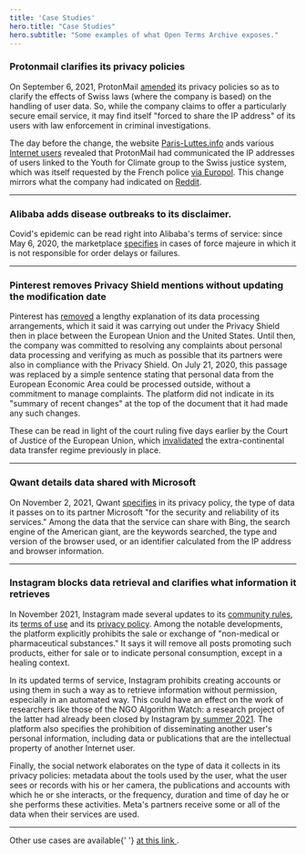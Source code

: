 ```yaml
---
title: 'Case Studies'
hero.title: "Case Studies"
hero.subtitle: "Some examples of what Open Terms Archive exposes."
---
```

### Protonmail clarifies its privacy policies

On September 6, 2021, ProtonMail <a target="_blank" rel="noopener" href="https://github.com/OpenTermsArchive/contrib-versions/commit/510c7d65e4254e1d53221b139d7e25bb2b990510">amended</a> its privacy policies so as to clarify the effects of Swiss laws (where the company is based) on the handling of user data. So, while the company claims to offer a particularly secure email service, it may find itself "forced to share the IP address" of its users with law enforcement in criminal investigations.

The day before the change, the website <a target="_blank" rel="noopener" href="https://paris-luttes.info/recit-policier-de-sainte-marthe-15258?lang=fr">Paris-Luttes.info</a> ands various <a target="_blank" rel="noopener" href="https://mobile.twitter.com/OnEstLaTech/status/1434576598418796549">Internet users</a> revealed that ProtonMail had communicated the IP addresses of users linked to the Youth for Climate group to the Swiss justice system, which was itself requested by the French police <a target="_blank" rel="noopener" href="https://www.numerama.com/tech/736940-protonmail-transmet-des-adresses-ip-a-la-police-4-questions-pour-comprendre-la-polemique.html">via Europol</a>. This change mirrors what the company had indicated on <a target="_blank" rel="noopener" href="https://www.reddit.com/r/ProtonMail/comments/pil6xi/climate_activist_arrested_after_protonmail/hbqha63">Reddit</a>.

---

### Alibaba adds disease outbreaks to its disclaimer.

Covid's epidemic can be read right into Alibaba's terms of service: since May 6, 2020, the marketplace <a target="_blank" rel="noopener" href="https://github.com/ambanum/CGUs-data/commit/37503cb23">specifies</a> in cases of force majeure in which it is not responsible for order delays or failures.

---

### Pinterest removes Privacy Shield mentions without updating the modification date

Pinterest has <a target="_blank" rel="noopener" href="https://github.com/ambanum/CGUs-data/commit/a53e891ba">removed</a> a lengthy explanation of its data processing arrangements, which it said it was carrying out under the Privacy Shield then in place between the European Union and the United States. Until then, the company was committed to resolving any complaints about personal data processing and verifying as much as possible that its partners were also in compliance with the Privacy Shield. On July 21, 2020, this passage was replaced by a simple sentence stating that personal data from the European Economic Area could be processed outside, without a commitment to manage complaints. The platform did not indicate in its "summary of recent changes" at the top of the document that it had made any such changes.

These can be read in light of the court ruling five days earlier by the Court of Justice of the European Union, which <a target="_blank" rel="noopener" href="https://www.cnil.fr/fr/invalidation-du-privacy-shield-les-suites-de-larret-de-la-cjue">invalidated</a> the extra-continental data transfer regime previously in place.

---

### Qwant details data shared with Microsoft

On November 2, 2021, Qwant <a target="_blank" rel="noopener" href="https://github.com/OpenTermsArchive/contrib-versions/commit/549e959ef7671a194b9bedba8d12c8031c39b922">specifies</a> in its privacy policy, the type of data it passes on to its partner Microsoft "for the security and reliability of its services." Among the data that the service can share with Bing, the search engine of the American giant, are the keywords searched, the type and version of the browser used, or an identifier calculated from the IP address and browser information.

---

### Instagram blocks data retrieval and clarifies what information it retrieves

In November 2021, Instagram made several updates to its <a target="_blank" rel="noopener" href="https://github.com/OpenTermsArchive/contrib-versions/commit/9998cb21b69a222540491a81dd05be19a9785891">community rules</a>, its <a target="_blank" rel="noopener" href="https://github.com/OpenTermsArchive/contrib-versions/commit/9aaf5dbfc3b34d45d640b0c7f96dce3598c7bcd2">terms of use</a> and its <a target="_blank" rel="noopener" href="https://github.com/OpenTermsArchive/contrib-versions/commit/927ceba3865d79cd1b123d9f4b9928b8e997070c">privacy policy</a>. Among the notable developments, the platform explicitly prohibits the sale or exchange of "non-medical or pharmaceutical substances." It says it will remove all posts promoting such products, either for sale or to indicate personal consumption, except in a healing context.

In its updated terms of service, Instagram prohibits creating accounts or using them in such a way as to retrieve information without permission, especially in an automated way. This could have an effect on the work of researchers like those of the NGO Algorithm Watch: a research project of the latter had already been closed by Instagram <a target="_blank" rel="noopener" href="https://algorithmwatch.org/en/instagram-research-shut-down-by-facebook/">by summer 2021</a>. The platform also specifies the prohibition of disseminating another user's personal information, including data or publications that are the intellectual property of another Internet user.

Finally, the social network elaborates on the type of data it collects in its privacy policies: metadata about the tools used by the user, what the user sees or records with his or her camera, the publications and accounts with which he or she interacts, or the frequency, duration and time of day he or she performs these activities. Meta's partners receive some or all of the data when their services are used.

---

<div className="text__center">
  Other use cases are available{' '}
  <a
    target="_blank"
    rel="noopener"
    href="https://github.com/ambanum/OpenTermsArchive/wiki/Études-de-cas"
  >
    at this link
  </a>
  .
</div>
